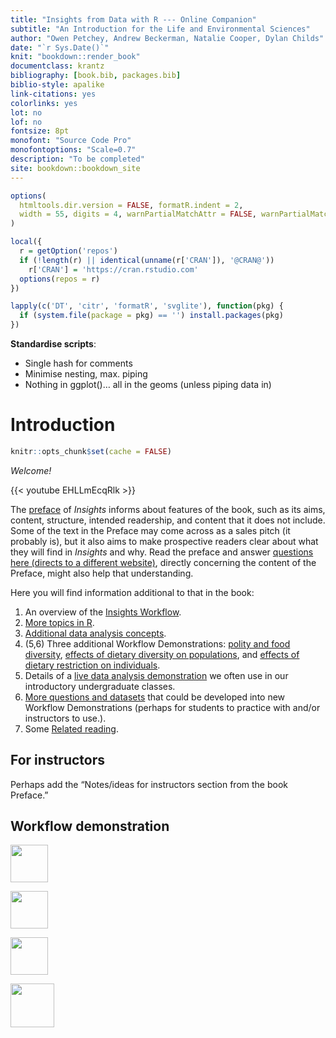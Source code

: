 ```yaml
---
title: "Insights from Data with R --- Online Companion"
subtitle: "An Introduction for the Life and Environmental Sciences"
author: "Owen Petchey, Andrew Beckerman, Natalie Cooper, Dylan Childs"
date: "`r Sys.Date()`"
knit: "bookdown::render_book"
documentclass: krantz
bibliography: [book.bib, packages.bib]
biblio-style: apalike
link-citations: yes
colorlinks: yes
lot: no
lof: no
fontsize: 8pt
monofont: "Source Code Pro"
monofontoptions: "Scale=0.7"
description: "To be completed"
site: bookdown::bookdown_site
---
```



```r
options(
  htmltools.dir.version = FALSE, formatR.indent = 2,
  width = 55, digits = 4, warnPartialMatchAttr = FALSE, warnPartialMatchDollar = FALSE
)

local({
  r = getOption('repos')
  if (!length(r) || identical(unname(r['CRAN']), '@CRAN@'))
    r['CRAN'] = 'https://cran.rstudio.com' 
  options(repos = r)
})

lapply(c('DT', 'citr', 'formatR', 'svglite'), function(pkg) {
  if (system.file(package = pkg) == '') install.packages(pkg)
})
```


**Standardise scripts**:

- Single hash for comments
- Minimise nesting, max. piping
- Nothing in ggplot()... all in the geoms (unless piping data in)

# Introduction

```r
knitr::opts_chunk$set(cache = FALSE)
```

*Welcome!*

{{< youtube EHLLmEcqRlk >}}

The [preface](hyperlink to pdf of Preface?) of *Insights* informs about features of the book, such as its aims, content, structure, intended readership, and content that it does not include. Some of the text in the Preface may come across as a sales pitch (it probably is), but it also aims to make prospective readers clear about what they will find in *Insights* and why. Read the preface and answer [questions here (directs to a different website)](insightsfromdata.org), directly concerning the content of the Preface, might also help that understanding.

Here you will find information additional to that in the book:

1. An overview of the [Insights Workflow](#insights-workflow).
2. [More topics in R](#more-r).
3. [Additional data analysis concepts](#more-concepts).
4. (5,6) Three additional Workflow Demonstrations: [polity and food diversity](#WFD-food-pol), [effects of dietary diversity on populations](#WFD-dietdiv-effect), and [effects of dietary restriction on individuals](#WFD-diet-restrict).
7. Details of a [live data analysis demonstration](#live-data-demo) we often use in our introductory undergraduate classes.
8. [More questions and datasets](#more-questions-data) that could be developed into new Workflow Demonstrations (perhaps for students to practice with and/or instructors to use.).
9. Some [Related reading](#related-reading).



## For instructors

Perhaps add the "Notes/ideas for instructors section from the book Preface."

## Workflow demonstration

<img src="images/WF1_icon.jpg" width="60"/>

<img src="images/WF3_icon.jpg" width="60"/>

<img src="images/WF2_icon.jpg" width="60"/>

<img src="images/WF4_icon.png" width="70"/>




